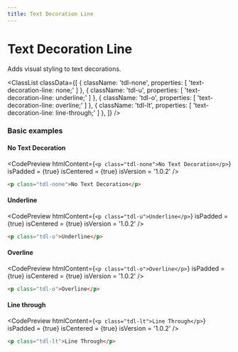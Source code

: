 ```yaml
---
title: Text Decoration Line
---
```



# Text Decoration Line

Adds visual styling to text decorations.

<ClassList
  classData={[
    {
      className: 'tdl-none',
      properties: [
        'text-decoration-line: none;'
      ]
    },
    {
      className: 'tdl-u',
      properties: [
        'text-decoration-line: underline;'
      ]
    },
    {
      className: 'tdl-o',
      properties: [
        'text-decoration-line: overline;'
      ]
    },
    {
      className: 'tdl-lt',
      properties: [
        'text-decoration-line: line-through;'
      ]
    },
  ]}
/>

### Basic examples

#### No Text Decoration

<CodePreview
  htmlContent={`
    <p class="tdl-none">No Text Decoration</p>
  `}
  isPadded = {true}
  isCentered = {true}
  isVersion = '1.0.2'
/>

```html
<p class="tdl-none">No Text Decoration</p>
```

#### Underline

<CodePreview
  htmlContent={`
    <p class="tdl-u">Underline</p>
  `}
  isPadded = {true}
  isCentered = {true}
  isVersion = '1.0.2'
/>

```html
<p class="tdl-u">Underline</p>
```

#### Overline

<CodePreview
  htmlContent={`
    <p class="tdl-o">Overline</p>
  `}
  isPadded = {true}
  isCentered = {true}
  isVersion = '1.0.2'
/>

```html
<p class="tdl-o">Overline</p>
```

#### Line through

<CodePreview
  htmlContent={`
    <p class="tdl-lt">Line Through</p>
  `}
  isPadded = {true}
  isCentered = {true}
  isVersion = '1.0.2'
/>

```html
<p class="tdl-lt">Line Through</p>
```